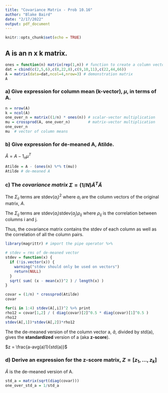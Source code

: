 ```yaml
---
title: "Covariance Matrix - Prob 10.16"
author: "Blake Baird"
date: "2/17/2022"
output: pdf_document
---
```


```r
knitr::opts_chunk$set(echo = TRUE)
```

##  A is an n x k matrix.

```r
ones = function(n) matrix(rep(1,n)) # function to create a column vector of 1s
dat = cbind(c(2,5,6),c(8,22,8),c(9,10,11),c(22,44,66))
A = matrix(data=dat,ncol=4,nrow=3) # demonstration matrix
A
```

### a) Give expression for column mean (k-vector), $\mu$, in terms of A.

```r
n = nrow(A)
k = ncol(A)
one_over_n = matrix((1/n) * ones(n)) # scalar-vector multiplication
mu = crossprod(A, one_over_n)        # matrix-vector multiplication
one_over_n
mu  # vector of column means
```

### b) Give expression for de-meaned A, Atilde.

$\tilde{A} = A - 1_{n} \mu^T$

```r
Atilde = A - (ones(n) %*% t(mu))
Atilde # de-meaned A
```

### c) The *covariance matrix* $\Sigma = (1/N) \tilde{A}^{T}\tilde{A}$
The $\Sigma_{ii}$ terms are stdev($a_i$)$^2$ where $a_i$ are the column 
vectors of the original matrix, $A$.

The $\Sigma_{ij}$ terms are stdev($a_i$)stdev($a_j$)$\rho_{ij}$
where $\rho_{ij}$ is the correlation between columns i and j.

Thus, the covariance matrix contains the stdev of each column as well 
as the correlation of all the column pairs.
```r
library(magrittr) # import the pipe operator %>%

# stdev = rms of de-meaned vector
stdev = function(x) {
  if (!is.vector(x)) {
    warning("stdev should only be used on vectors")
    return(NULL)
  }
  sqrt( sum( (x - mean(x))^2 ) / length(x) )
}

covar = (1/n) * crossprod(Atilde)
covar

for(i in 1:4) stdev(A[,i])^2 %>% print
rho12 = covar[1,2] / ( diag(covar)[2]^0.5 * diag(covar)[1]^0.5 )
rho12
stdev(A[,1])*stdev(A[,2])*rho12
```

The the de-meaned version of the column vector a, $\tilde{a}$, divided by std(a),
gives the **standardized** version of a (aka **z-score**).

$z = \frac{a-avg(a)1}{std(a)}$ 

### d) Derive an expression for the z-score matrix, $Z = [z_{1}, ..., z_{k}]$

$\tilde{A}$ is the de-meaned version of A. 

```r
std_a = matrix(sqrt(diag(covar)))
one_over_std_a = 1/std_a
```